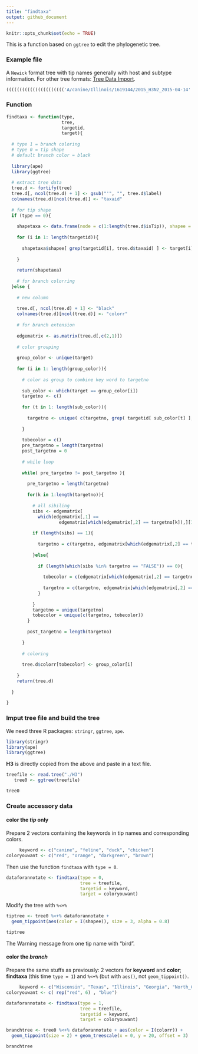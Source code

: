 ```yaml
---
title: "findtaxa"
output: github_document
---
```


```r
knitr::opts_chunk$set(echo = TRUE)
```

This is a function based on `ggtree` to edit the phylogenetic tree.

### Example file

A `Newick` format tree with tip names generally with host and subtype information. For other tree formats: [Tree Data Import](https://bioconductor.org/packages/devel/bioc/vignettes/ggtree/inst/doc/treeImport.html).


```r

(((((((((((((((((((((('A/canine/Illinois/1619144/2015_H3N2_2015-04-14':8.3E-4,'A/canine/Georgia/95391/2015_H3N2_2015-07-13':5.4E-4):6.8E-4,'A/canine/Illinois/12191/2015_H3N2_2015-04-15':0.00169):5.4E-4,('A/canine/Illinois/0843093/2015_H3N2_2015-03-30':5.4E-4,'A/canine/Korea/0589318/2015_H3N2_2015-03-05':6.8E-4):5.4E-4):5.4E-4,(('A/canine/Indiana/96198/2015_H3N2_2015-07-02':0.00481,'A/canine/North_Carolina/109904/2015_H3N2_2015-07-29':8.3E-4):0.00873,('A/canine/Wisconsin/19137/2016_H3N2_2016-02-08':7.3E-4,'A/canine/Texas/343907/2015_H3N2_2015-12-22':6.3E-4):0.0014):5.7E-4):0.00247,'A/canine/Korea/BD-1/2013_H3N2_2013-05-30':0.00127):6.8E-4,'A/canine/Korea/DG1/2014_H3N2_2014-02-13':0.00619):0.00186,'A/canine/Korea/S1/2012_H3N2_2012-11-05':0.00684):0.00126,(((('A/feline/Korea/FY028/2010_H3N2_2010-10-15':0.00247,'A/canine/Korea/CY009/2010_H3N2_2010-10-15':0.00185):5.4E-4,('A/canine/Korea/CY005/2010_H3N2_2010-10-15':6.8E-4,'A/canine/Korea/CY001/2010_H3N2_2010-10-15':0.00244):5.4E-4):5.4E-4,('A/feline/Korea/FY029/2010_H3N2_2010-10-15':0.00184,'A/feline/Korea/FY027/2010_H3N2_2010-10-15':0.00246):5.0E-4):0.00185,('A/feline/Korea/02/2011_H3N2_2011-10-15':0.01252,'A/canine/Korea/KRIBB01/2011_H3N2_2011-11-01':5.4E-4):0.0037):6.9E-4):0.00308,(((((((('A/canine/Beijing/305/2009_H3N2_2009-12-13':6.8E-4,'A/canine/Beijing/295/2009_H3N2_2009-12-14':0.00126):0.00186,'A/canine/Beijing/418/2010_H3N2_2010-01-08':0.00126):5.4E-4,'A/canine/Beijing/253/2009_H3N2_2009-12-09':5.4E-4):5.9E-4,(('A/canine/Beijing/362/2009_H3N2_2009-12-17':0.00186,'A/canine/Beijing/420/2010_H3N2_2010-01-08':6.8E-4):0.00177,'A/canine/Beijing/364/2009_H3N2_2009-12-17':5.3E-4):0.00126):5.3E-4,'A/canine/Beijing/359/2009_H3N2_2009-12-17':5.4E-4):5.3E-4,'A/canine/Beijing/511/2010_H3N2_2010-01-03':0.00212):0.00126,'A/canine/Beijing/1028/2010_H3N2_2010-02-02':5.4E-4):0.00198,'A/canine/Jiangsu/06/2010_H3N2_2010-06-15':0.00186):5.4E-4):5.4E-4,((('A/canine/Liaoning/1585/2010_H3N2_2010-04-06':0.00184,'A/canine/Liaoning/1578/2010_H3N2_2010-04-06':0.00127):5.4E-4,'A/canine/Zhejiang/1/2010_H3N2_2010-09-30':0.00126):6.8E-4,('A/feline/Korea/01/2010_H3N2_2010-03-15':6.8E-4,'A/feline/Korea/01/2010_H3N2_a_2010-03-15':5.4E-4):0.00246):5.4E-4):5.4E-4,(((((('A/canine/Liaoning/27/2012_H3N2_2012-04-11':5.4E-4,'A/canine/Heilongjiang/L1/2013_H3N2_2013-03-10':6.8E-4):0.00126,('A/canine/Guangdong/05/2011_H3N2_2011-02-15':0.00244,'A/canine/Nanjing/11/2012_H3N2_2012-11-15':0.00308):5.4E-4):5.4E-4,('A/canine/Guangdong/12/2012_H3N2_2012-09-15':5.4E-4,'A/canine/Guangdong/23/2012_H3N2_2012-09-18':5.4E-4):0.00519):8.0E-4,'A/canine/Guangdong/04/2011_H3N2_2011-02-15':0.01795):0.0015,(('A/canine/Guangdong/1/2011_H3N2_2011-02-15':0.00127,'A/canine/Guangdong/3/2011_H3N2_2011-03-15':0.00372):8.7E-4,('A/canine/Guangdong/2/2011_H3N2_2011-02-15':0.00206,'A/feline/Heilongjiang/ZH/2014_H3N2_2014-02-17':0.00227):0.00186):0.00241):5.4E-4,((('A/canine/Jiangsu/01/2009_H3N2_2009-12-15':0.00246,'A/canine/Jiangsu/02/2010_H3N2_2010-03-15':0.00185):5.4E-4,'A/canine/Jiangsu/03/2010_H3N2_2010-04-15':6.8E-4):5.4E-4,('A/canine/Jiangsu/05/2010_H3N2_2010-05-15':6.8E-4,'A/canine/Jiangsu/04/2010_H3N2_2010-05-15':6.8E-4):6.8E-4):0.00186):6.3E-4):0.00308,(('A/canine/Korea/1/2010_H3N1_2010-02-05':5.4E-4,'A/canine/Korea/01/2007_H3N2_2007-05-15':0.00185):6.8E-4,('A/canine/Korea/MV1/2012_H3N2_2012-11-07':0.00247,'A/canine/Korea/VC378/2012_H3N2_2012-03-13':5.4E-4):5.4E-4):5.0E-4):0.00312,((('A/canine/Guangdong/2/2007_H3N2_2007-10-18':5.0E-4,'A/feline/Guangdong/1/2011_H3N2_2011-08-10':0.00185):5.4E-4,'A/canine/Guangdong/1/2007_H3N2_2007-04-18':6.8E-4):7.4E-4,'A/canine/Guangdong/2/2006_H3N2_2006-08-15':0.00363):0.00372):5.4E-4,'A/feline/Guangdong/1/2012_H3N2_2012-11-15':0.00547):0.00101,'A/canine/Guangdong/1/2006_H3N2_2006-06-15':0.00355):0.01161,(('A/duck/Korea/U14-2/2007_H3N2_2007-05-15':0.02024,'A/duck/Korea/JS53/2004_H3N2_2004-12-05':0.0013):0.00141,'A/aquatic_bird/Korea/JN-2/2006_H3N2_2006-99-99':0.00289):0.00518):0.01259,(((((((('A/duck/Korea/LPM66/2006_H3N2_2006-99-99':6.8E-4,'A/duck/Korea/LPM56/2005_H3N2_2005-99-99':5.4E-4):5.4E-4,'A/chicken/Korea/LPM67/2006_H3N2_2006-99-99':5.4E-4):0.00126,'A/chicken/Korea/LPM61/2005_H3N2_2005-99-99':0.00126):6.8E-4,('A/duck/Korea/LPM36/2005_H3N6_2005-99-99':0.00245,'A/duck/Korea/LPM38/2005_H3N6_2005-99-99':6.8E-4):5.4E-4):5.4E-4,('A/duck/Korea/LPM91/2006_H3N2_2006-99-99':0.00185,'A/duck/Korea/LPM92/2006_H3N2_2006-99-99':5.4E-4):0.00431):7.1E-4,'A/chicken/Korea/LPM88/2006_H3N2_2006-99-99':0.00618):0.00155,'A/duck/Korea/U14-1/2007_H3N2_2007-05-15':0.01471):0.01399,('A/chicken/Korea/S6/03_H3N2_2003-99-99':0.00476,'A/duck/Korea/U2-5/2007_H3N8_2007-05-01':0.0302):0.00461):0.00222):0.00173,((((((((('A/chicken/Korea/LPM43/2005_H3N2_2005-99-99':6.7E-4,'A/chicken/Korea/LPM44/2005_H3N2_2005-99-99':5.4E-4):0.00185,'A/duck/Korea/LPM22/2005_H3N2_2005-99-99':5.4E-4):5.4E-4,'A/duck/Korea/LPM23/2005_H3N2_2005-99-99':5.4E-4):0.00245,'A/duck/Korea/LPM18/2004_H3N2_2004-99-99':5.4E-4):6.8E-4,'A/chicken/Korea/LPM17/2004_H3N2_2004-99-99':5.4E-4):0.00185,'A/duck/Korea/LPM01/2004_H3N2_2004-99-99':0.00126):6.8E-4,'A/chicken/Korea/LPM03/2004_H3N2_2004-99-99':0.00126):6.8E-4,'A/duck/Korea/LPM09/2004_H3N2_2004-99-99':0.00307):0.0068,'A/duck/Korea/LPM86/2006_H3N2_2006-99-99':0.02334):0.0075):0.00704,(('A/duck/Korea/HP69/2007_H3N6_2007-11-29':0.00113,'A/duck/Korea/HP68/2007_H3N6_2007-11-30':0.0026):0.01106,'A/duck/Korea/U10-2/2007_H3N6_2007-05-09':0.00872):0.03788):0.00576,('A/duck/Korea/U12/2007_H3N2_2007-05-10':0.01335,'A/duck/Korea/A122/10_H3N6_2010-11-15':0.06043):0.02272):0.03652,(((((('A/muscovy_duck/Vietnam/LBM189/2012_H3N2_2012-99-99':5.4E-4,'A/muscovy_duck/Vietnam/LBM201/2012_H3N2_2012-07-11':5.4E-4):0.00219,'A/muscovy_duck/Vietnam/LBM437/2013_H3N8_2013-06-05':0.00705):0.00126,'A/duck/Vietnam/LBM211/2012_H3N8_2012-07-11':0.00666):5.3E-4,('A/muscovy_duck/Vietnam/LBM115/2012_H3N2_2012-07-11':0.00313,'A/duck/Hunan/S1824/2012_H3N8_2012-03-24':0.01275):0.00246):0.00501,(((('A/duck/Zhejiang/D1-1/2013_H3N6_2013-11-14':5.4E-4,'A/duck/Zhejiang/D1-3/2013_H3N6_2013-11-14':6.8E-4):0.00126,'A/duck/Anhui/D293/2014_H3N2_2014-02-04':0.00248):0.00238,'A/chicken/Guangdong/G1863/2014_H3N0_2014-04-16':0.01468):0.00375,'A/duck/Zhejiang/5/2011_H3N3_2011-06-15':0.00899):5.3E-4):0.00574,'A/duck/Shanghai/SH1/2013_H3N2_2013-04-26':0.01411):0.04708):0.01376,'A/duck/Vietnam/OIE-2382/2009_H3N2_2009-99-99':0.08538);


```




### Function


```r

findtaxa <- function(type, 
                     tree, 
                     targetid, 
                     target){
  
  # type 1 = branch coloring 
  # type 0 = tip shape
  # default branch color = black
  
  library(ape)
  library(ggtree)
  
  # extract tree data
  tree.d <- fortify(tree)
  tree.d[, ncol(tree.d) + 1] <- gsub("'", "", tree.d$label)
  colnames(tree.d)[ncol(tree.d)] <- "taxaid"
  
  # for tip shape
  if (type == 0){
    
    shapetaxa <- data.frame(node = c(1:length(tree.d$isTip)), shapee = NA)
    
    for (i in 1: length(targetid)){
      
      shapetaxa$shapee[ grep(targetid[i], tree.d$taxaid) ] <- target[i]
      
    }
    
    return(shapetaxa)
    
    # for branch colorring     
  }else {
    
    # new column
    
    tree.d[, ncol(tree.d) + 1] <- "black"
    colnames(tree.d)[ncol(tree.d)] <- "colorr"
    
    # for branch extension
    
    edgematrix <- as.matrix(tree.d[,c(2,1)])
    
    # color grouping 
    
    group_color <- unique(target)
    
    for (i in 1: length(group_color)){
      
      # color as group to combine key word to targetno
      
      sub_color <- which(target == group_color[i])
      targetno <- c()
      
      for (t in 1: length(sub_color)){
        
        targetno <- unique( c(targetno, grep( targetid[ sub_color[t] ], tree.d$taxaid)) )
        
      }
      
      tobecolor = c()
      pre_targetno = length(targetno)
      post_targetno = 0
      
      # while loop 
      
      while( pre_targetno != post_targetno ){
        
        pre_targetno = length(targetno)
        
        for(k in 1:length(targetno)){
          
          # all sibiling 
          sibs <- edgematrix[
            which(edgematrix[,1] == 
                    edgematrix[which(edgematrix[,2] == targetno[k]),][1]),][,2]
          
          if (length(sibs) == 1){
            
            targetno = c(targetno, edgematrix[which(edgematrix[,2] == targetno[k]),][1])
            
          }else{
            
            if (length(which(sibs %in% targetno == "FALSE")) == 0){
              
              tobecolor = c(edgematrix[which(edgematrix[,2] == targetno[k]),][1], tobecolor)
              
              targetno = c(targetno, edgematrix[which(edgematrix[,2] == targetno[k]),][1])
            }
            
          }
          targetno = unique(targetno)
          tobecolor = unique(c(targetno, tobecolor))
        }
        
        post_targetno = length(targetno)
        
      }
      
      # coloring
      
      tree.d$colorr[tobecolor] <- group_color[i]
      
    }
    return(tree.d)    
    
  }
  
}


```


### Imput tree file and build the tree

We need three R packages: `stringr`, `ggtree`, `ape`.

```r

library(stringr)
library(ape)
library(ggtree)

```

**H3** is directly copied from the above and paste in a text file.

```r

treefile <- read.tree("./H3")
   tree0 <- ggtree(treefile)

```

```r

tree0

```

### Create accessory data 

#### color the *tip* only

Prepare 2 vectors containing the keywords in tip names and corresponding colors.

```r

     keyword <- c("canine", "feline", "duck", "chicken")
coloryouwant <- c("red", "orange", "darkgreen", "brown") 

```

Then use the function `findtaxa` with `type = 0`.   

```r

dataforannotate <- findtaxa(type = 0, 
                            tree = treefile, 
                            targetid = keyword,
                            target = coloryouwant)

```

Modify the tree with `%<+%`

```r

tiptree <- tree0 %<+% dataforannotate + 
  geom_tippoint(aes(color = I(shapee)), size = 3, alpha = 0.8)


```

```r

tiptree

```

The Warning message from one tip name with "bird".


#### color the *branch*

Prepare the same stuffs as previously: 2 vectors for **keyword** and **color**; **findtaxa** (this time `type = 1`) and `%<+%` (but with `aes()`, not `geom_tippoint()`.

```r

     keyword <- c("Wisconsin", "Texas", "Illinois", "Georgia", "North_Carolina", "Indiana", "Korea")
coloryouwant <- c( rep("red", 6) , "blue") 

```

```r

dataforannotate <- findtaxa(type = 1, 
                            tree = treefile, 
                            targetid = keyword,
                            target = coloryouwant)


```


```r

branchtree <- tree0 %<+% dataforannotate + aes(color = I(colorr)) + 
  geom_tippoint(size = 2) + geom_treescale(x = 0, y = 20, offset = 3)


```
```r

branchtree

```



